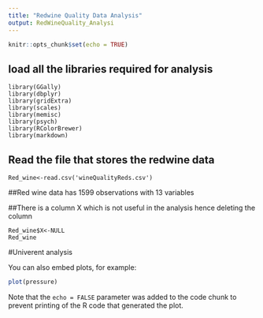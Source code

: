 ```yaml
---
title: "Redwine Quality Data Analysis"
output: RedWineQuality_Analysi
---
```


```r
knitr::opts_chunk$set(echo = TRUE)
```
## load all the libraries required for analysis

``` library(ggplot2)
library(GGally)
library(dbplyr)
library(gridExtra)
library(scales)
library(memisc)
library(psych)
library(RColorBrewer)
library(markdown)
```

## Read the file that stores the redwine data
``` 
Red_wine<-read.csv('wineQualityReds.csv')
```
##Red wine data has 1599 observations with 13 variables

##There is a column X which is not useful in the analysis hence deleting the column

```
Red_wine$X<-NULL
Red_wine
```

#Univerent analysis

You can also embed plots, for example:

```r
plot(pressure)
```

Note that the `echo = FALSE` parameter was added to the code chunk to prevent printing of the R code that generated the plot.

